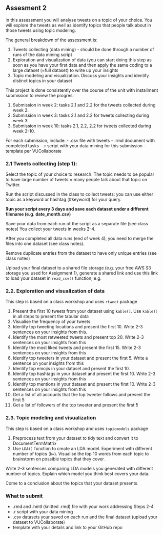 ## Assesment 2

In this assessment you will analyse tweets on a topic of your choice. You will explore the tweets as well as identify topics that people talk about in those tweets using topic modeling.

The general breakdown of the assessment is:

1. Tweets collecting (data mining) - should be done through a number of runs of the data mining script
2. Exploration and visualization of data (you can start doing this step as soon as you have your first data and then apply the same coding to a large dataset (=full dataset) to write up your insights
3. Topic modeling and visualization. Discuss your insights and identify distinct topics in your dataset

This project is done consistently over the course of the unit with installment submission to review the progres:

1. Submission in week 2: tasks 2.1 and 2.2 for the tweets collected during week 2.
2. Submission in week 3: tasks 2.1 and 2.2 for tweets collecting during week 3.
3. Submission in week 10: tasks 2.1, 2.2, 2.2 for tweets collected during week 2-10.

For each submission, include:
- .csv file with tweets
- .rmd document with completed tasks
-  .r script with your data mining for this submission
-  template per VUCollaborate

###  2.1 Tweets collecting (step 1):

Select the topic of your choice to research. The topic needs to be popular to have large number of tweets = many people talk about that topic on Twitter.

Run the script discussed in the class to collect tweets: you can use either topic as a keyword or hashtag (#keyword) for your query.

**Run your script every 3 days and save each dataset under a different filename (e.g. date_month.csv)**

Save your data from each run of the script as a separate file (see class notes)
You collect your tweets in weeks 2-4.

After you completed all data runs (end of week 4), you need to merge the files into one dataset (see class notes).

Remove duplicate entries from the dataset to have only unique entries (see class notes)

Upload your final dataset to a shared file storage (e.g. your free AWS S3 storage you used for Assignment 1), generate a shared link and use this link to load your dataset in `read_csv()` function, e.g.

### 2.2. Exploration and visualization of data

This step is based on a class workshop and uses `rtweet` package

1. Present the first 10 tweets from your dataset using `kable()`. Use `kable()` in all steps to present the tabular data
2. Visualise the frequency of your tweets
3. Identify top tweeting locations and present the first 10. Write 2-3 sentences on your insights from this.
4. Identify the most retweeted tweets and present top 20. Write 2-3 sentences on your insights from this
5. Identify the most liked tweets and present the first 15. Write 2-3 sentences on your insights from this
6. Identify top tweeters in your dataset and present the first 5. Write a sentence on your insights from this
7. Identify top emojis in your dataset and present the first 10.
8. Identify top hashtags in your dataset and present the first 10. Write 2-3 sentences on your insights from this
9. Identify top mentions in your dataset and present the first 10. Write 2-3 sentences on your insights from this
10. Get a list of all accounts that the top tweeter follows and present the first 5
11. Get a list of followers of the top tweeter and present the first 5

### 2.3. Topic modeling and visualization

This step is based on a class workshop and uses `topicmodels` package

1. Preprocess text from your dataset to tidy text and convert it to DocumentTermMatrix
2. Use `LDA()` function to create an LDA model. Experiment with different number of topics (`k=`).
Visualise the top 10 words from each topic to brainstorm on possible topics that they cover.

Write 2-3 sentences comparing LDA models you generated with different number of topics. Explain which model you think best covers your data. 

Come to a conclusion about the topics that your dataset presents.

### What to submit

- .rmd and .hmtl (knitted .rmd) file with your work addressing Steps 2-4
-  .r script with your data mining
-  .csv datasets your saved on each run and the final dataset (upload your dataset to VUCollaborate)
-  template with your details and link to your GitHub repo
